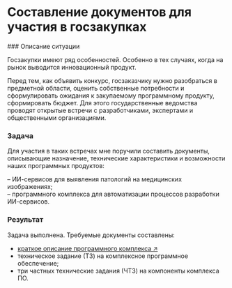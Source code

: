 
# Составление документов для участия в госзакупках

<Steps>
### Описание ситуации

Госзакупки имеют ряд особенностей. Особенно в тех случаях, когда на рынок выводится инновационный продукт. 

Перед тем, как объявить конкурс, госзаказчику нужно разобраться в предметной области, оценить собственные потребности и сформулировать ожидания к закупаемому программному продукту, сформировать бюджет. Для этого государственные ведомства проводят открытые встречи с разработчиками, экспертами и общественными организациями.

### Задача

Для участия в таких встречах мне поручили составить документы, описывающие назначение, технические характеристики и возможности наших программных продуктов:

– ИИ-сервисов для выявления патологий на медицинских изображениях;  
– программного комплекса для автоматизации процессов разработки ИИ-сервисов.

### Результат

Задача выполнена. Требуемые документы составлены:

- [краткое описание программного комплекса ↗](https://drive.google.com/file/d/1QUUQ2VPHa6-k32d0_-uDtktQr2EoSj7D/view?usp=share_link)
- техническое задание (ТЗ) на комплексное программное обеспечение;
- три частных технические задания (ЧТЗ) на компоненты комплекса ПО.

</Steps>